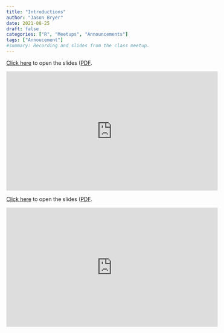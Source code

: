 ```yaml
---
title: "Introductions"
author: "Jason Bryer"
date: 2021-08-25
draft: false
categories: ["R", "Meetups", "Announcements"]
tags: ["Annoucement"]
#summary: Recording and slides from the class meetup.
---
```



[Click here](/slides/00-Intro_to_Course.html#1) to open the slides ([PDF](https://github.com/jbryer/DATA606Fall2021/blob/master/Slides/00-Intro_to_Course.pdf). 

<iframe width="560" height="315" src="https://www.youtube.com/embed/JlKSLCnwPc4" title="YouTube video player" frameborder="0" allow="accelerometer; autoplay; clipboard-write; encrypted-media; gyroscope; picture-in-picture" allowfullscreen></iframe>

<!--more-->

[Click here](/slides/00-Intro_to_Course.html#1) to open the slides ([PDF](https://github.com/jbryer/DATA606Fall2021/blob/master/Slides/00-Intro_to_Course.pdf). 

<iframe width="560" height="315" src="https://www.youtube.com/embed/JlKSLCnwPc4" title="YouTube video player" frameborder="0" allow="accelerometer; autoplay; clipboard-write; encrypted-media; gyroscope; picture-in-picture" allowfullscreen></iframe>

